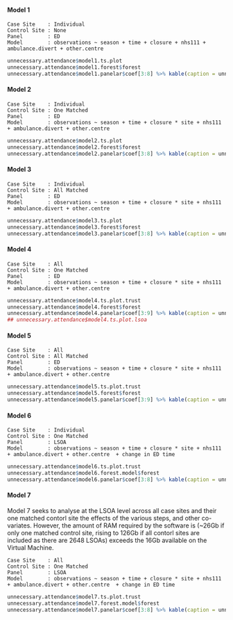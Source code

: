 #### Model 1
`Case Site    : Individual`\
`Control Site : None`\
`Panel        : ED`\
`Model        : observations ~ season + time + closure + nhs111 + ambulance.divert + other.centre `\

```r
unnecessary.attendance$model1.ts.plot
unnecessary.attendance$model1.forest$forest
unnecessary.attendance$model1.panelar$coef[3:8] %>% kable(caption = unnecessary.attendance$model1.panelar$caption)
```

#### Model 2

`Case Site    : Individual`\
`Control Site : One Matched`\
`Panel        : ED`\
`Model        : observations ~ season + time + closure * site + nhs111 + ambulance.divert + other.centre `\

```r
unnecessary.attendance$model2.ts.plot
unnecessary.attendance$model2.forest$forest
unnecessary.attendance$model2.panelar$coef[3:8] %>% kable(caption = unnecessary.attendance$model2.panelar$caption)
```

#### Model 3

`Case Site    : Individual`\
`Control Site : All Matched`\
`Panel        : ED`\
`Model        : observations ~ season + time + closure * site + nhs111 + ambulance.divert + other.centre `\

```r
unnecessary.attendance$model3.ts.plot
unnecessary.attendance$model3.forest$forest
unnecessary.attendance$model3.panelar$coef[3:8] %>% kable(caption = unnecessary.attendance$model3.panelar$caption)
```

#### Model 4

`Case Site    : All`\
`Control Site : One Matched`\
`Panel        : ED`\
`Model        : observations ~ season + time + closure * site + nhs111 + ambulance.divert + other.centre `\

```r
unnecessary.attendance$model4.ts.plot.trust
unnecessary.attendance$model4.forest$forest
unnecessary.attendance$model4.panelar$coef[3:9] %>% kable(caption = unnecessary.attendance$model4.panelar$caption)
## unnecessary.attendance$model4.ts.plot.lsoa
```

#### Model 5

`Case Site    : All`\
`Control Site : All Matched`\
`Panel        : ED`\
`Model        : observations ~ season + time + closure * site + nhs111 + ambulance.divert + other.centre `\


```r
unnecessary.attendance$model5.ts.plot.trust
unnecessary.attendance$model5.forest$forest
unnecessary.attendance$model5.panelar$coef[3:9] %>% kable(caption = unnecessary.attendance$model5.panelar$caption)
```

#### Model 6

`Case Site    : Individual`\
`Control Site : One Matched`\
`Panel        : LSOA`\
`Model        : observations ~ season + time + closure * site + nhs111 + ambulance.divert + other.centre  + change in ED time`\

```r
unnecessary.attendance$model6.ts.plot.trust
unnecessary.attendance$model6.forest.model$forest
unnecessary.attendance$model6.panelar$coef[3:8] %>% kable(caption = unnecessary.attendance$model6.panelar$caption)
```

#### Model 7

Model 7 seeks to analyse at the LSOA level across all case sites and their one matched contorl site the effects of the various steps, and other co-variates.  However, the amount of RAM required by the software is (~26Gb if only one matched control site, rising to 126Gb if all contorl sites are included as there are 2648 LSOAs) exceeds the 16Gb available on the Virtual Machine.

`Case Site    : All`\
`Control Site : One Matched`\
`Panel        : LSOA`\
`Model        : observations ~ season + time + closure * site + nhs111 + ambulance.divert + other.centre  + change in ED time`\

```r
unnecessary.attendance$model7.ts.plot.trust
unnecessary.attendance$model7.forest.model$forest
unnecessary.attendance$model7.panelar$coef[3:8] %>% kable(caption = unnecessary.attendance$model7.panelar$caption)
```

